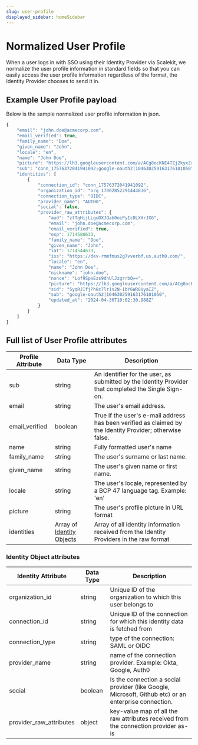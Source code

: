 ```yaml
---
slug: user-profile
displayed_sidebar: homeSidebar
---
```

# Normalized User Profile

When a user logs in with SSO using their Identity Provider via Scalekit, we normalize the user profile information in standard fields so that you can easily access the user profile information regardless of the format, the Identity Provider chooses to send it in.

## Example User Profile payload

Below is the sample normalized user profile information in json.

```js wordWrap=true
{
    "email": "john.doe@acmecorp.com",
    "email_verified": true,
    "family_name": "Doe",
    "given_name": "John",
    "locale": "en",
    "name": "John Doe",
    "picture": "https://lh3.googleusercontent.com/a/ACg8ocKNE4TZj2kyxZrxrwLOj094k7JCZtbaiEma17URCEf=s96-c",
    "sub": "conn_17576372041941092;google-oauth2|104630259163176101050",
    "identities": [
        {
            "connection_id": "conn_17576372041941092",
            "organization_id": "org_17002852291444836",
            "connection_type": "OIDC",
            "provider_name": "AUTH0",
            "social": false,
            "provider_raw_attributes": {
                "aud": "ztTgHijLLguDXJQab0oiPyIcDLXXrJX6",
                "email": "john.doe@acmecorp.com",
                "email_verified": true,
                "exp": 1714580633,
                "family_name": "Doe",
                "given_name": "John",
                "iat": 1714544633,
                "iss": "https://dev-rmmfmus2g7vverbf.us.auth0.com/",
                "locale": "en",
                "name": "John Doe",
                "nickname": "john.doe",
                "nonce": "Lof9SpxEzs9dhUlJzgrrbQ==",
                "picture": "https://lh3.googleusercontent.com/a/ACg8ocKNE4TZj2kyxZrxrwLOj094k7JCZtbaiEma17URCEf=s96-c",
                "sid": "5yqRJIfjPh8c7lr1s2N-IbY6WR8VyaIZ",
                "sub": "google-oauth2|104630259163176101050",
                "updated_at": "2024-04-30T10:02:30.988Z"
            }
        }
    ]
}

```

## Full list of User Profile attributes

|Profile Attribute|Data Type|Description|
|--- |--- |--- |
|<SimpleCode>sub</SimpleCode>|string|An identifier for the user, as submitted by the Identity Provider that completed the Single Sign-on.|
|<SimpleCode>email</SimpleCode>|string|The user's email address.|
|<SimpleCode>email_verified</SimpleCode>|boolean|True if the user's e-mail address has been verified as claimed by the Identity Provider; otherwise false.|
|<SimpleCode>name</SimpleCode>|string|Fully formatted user's name|
|<SimpleCode>family_name</SimpleCode>|string|The user's surname or last name.|
|<SimpleCode>given_name</SimpleCode>|string|The user's given name or first name.|
|<SimpleCode>locale</SimpleCode>|string|The user's locale, represented by a BCP 47 language tag. Example: 'en'|
|<SimpleCode>picture</SimpleCode>|string|The user's profile picture in URL format|
|<SimpleCode>identities</SimpleCode>|Array of [Identity Objects](#identity-object-attributes)|Array of all identity information received from the Identity Providers in the raw format|

### Identity Object attributes

|Identity Attribute|Data Type|Description|
|--- |--- |--- |
|<SimpleCode>organization_id</SimpleCode>|string|Unique ID of the organization to which this user belongs to|
|<SimpleCode>connection_id</SimpleCode>|string|Unique ID of the connection for which this identity data is fetched from|
|<SimpleCode>connection_type</SimpleCode>|string|type of the connection: SAML or OIDC|
|<SimpleCode>provider_name</SimpleCode>|string|name of the connection provider. Example: Okta, Google, Auth0|
|<SimpleCode>social</SimpleCode>|boolean|Is the connection a social provider (like Google, Microsoft, Github etc) or an enterprise connection.|
|<SimpleCode>provider_raw_attributes</SimpleCode>|object|key-value map of all the raw attributes received from the connection provider as-is|
